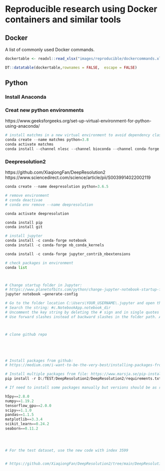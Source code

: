 # Reproducible research using Docker containers and similar tools


## Docker

A list of commonly used Docker commands.

```r

dockertable <- readxl::read_xlsx("images/reproducible/dockercommands.xlsx")

DT::datatable(dockertable,rownames = FALSE,  escape = FALSE)


```


## Python

### Install Anaconda




### Creat new python environments

https://www.geeksforgeeks.org/set-up-virtual-environment-for-python-using-anaconda/  


```python

# install matchms in a new virtual environment to avoid dependency clashes
conda create --name matchms python=3.8
conda activate matchms
conda install --channel nlesc --channel bioconda --channel conda-forge matchms


```


### Deepresolution2

https://github.com/XiaqiongFan/DeepResolution2  
https://www.sciencedirect.com/science/article/pii/S0039914022002119  


```python

conda create --name deepresolution python=3.6.5

# remove environment
# conda deactivae
# conda env remove --name deepresolution

conda activate deepresolution

conda install pip 
conda install git

# install jupyter
conda install -c conda-forge notebook
conda install -c conda-forge nb_conda_kernels

conda install -c conda-forge jupyter_contrib_nbextensions

# check packages in environment
conda list



# Change startup folder in Jupyter:  
# https://www.planetofbits.com/python/change-jupyter-notebook-startup-folder-anaconda/
jupyter notebook –generate-config

# Go to the folder location C:\Users\YOUR_USERNAME\.jupyter and open the file named, jupyter_notebook_config.py in any text editor
# Search the string: #c.NotebookApp.notebook_dir
# Uncomment the key string by deleting the # sign and in single quotes type the location of your custom startup folder and save the changes. 
# Use forward slashes instead of backward slashes in the folder path. As an example, I’ve entered the location D:/TEST/DeepResolution2



# clone github repo





# Install packages from github:  
# https://medium.com/i-want-to-be-the-very-best/installing-packages-from-github-with-conda-commands-ebf10de396f4

# Install multiple packages from file: https://www.marsja.se/pip-install-specific-version-of-python-package/  
pip install -r D:/TEST/DeepResolution2/DeepResolution2/requirements.txt

# If need to install some packages manually but versions should be as required by deepresolution

h5py==2.8.0 
numpy==1.19.2 
tensorflow_gpu==2.0.0 
scipy==1.1.0 
pandas==1.1.5 
matplotlib==3.3.4 
scikit_learn==0.24.2 
seaborn==0.11.2 




# For the test dataset, use the new code with index 3599


# https://github.com/XiaqiongFan/DeepResolution2/tree/main/DeepResolution2

```





